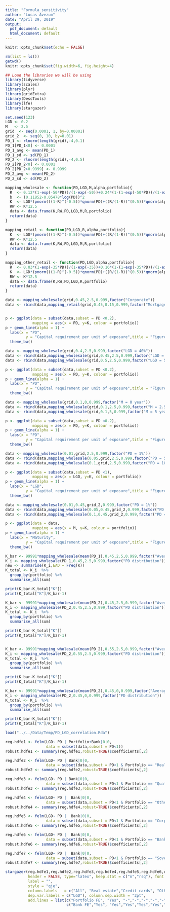 ```yaml
---
title: "Formula_sensitivity"
author: "Lucas Avezum"
date: "April 29, 2019"
output:
  pdf_document: default
  html_document: default
---
```

```r
knitr::opts_chunk$set(echo = FALSE)

rm(list = ls())
getwd()
knitr::opts_chunk$set(fig.width=6, fig.height=4)  

## Load the libraries we will be using
library(tidyverse)
library(scales)
library(plyr)
library(gridExtra)
library(DescTools)
library(lfe)
library(stargazer)
```





```r
set.seed(123)
LGD <- 0.2
M   <- 2.5
grid  <- seq(0.0001, 1, by=0.00001) 
grid_2  <- seq(0, 10, by=0.01) 
PD_1 <- rlnorm(length(grid),-4,0.1)
PD_1[PD_1<0] <- 0.0001
PD_1_avg <- mean(PD_1)
PD_1_sd <- sd(PD_1)
PD_2 <- rlnorm(length(grid),-4,0.5)
PD_2[PD_2<0] <- 0.0001
PD_2[PD_2>0.9999] <- 0.9999
PD_2_avg <- mean(PD_2)
PD_2_sd <- sd(PD_2)
```


```r
mapping_wholesale <- function(PD,LGD,M,alpha,portfolio){
  R  <- 0.12*(1-exp(-50*PD))/(1-exp(-50))+0.24*(1-(1-exp(-50*PD))/(1-exp(-50)))
  b  <- (0.11852-0.05478*log(PD))^2
  K  <- LGD*(pnorm(((1-R)^(-0.5))*qnorm(PD)+((R/(1-R))^(0.5))*qnorm(alpha))-PD)*((1-1.5*b)^-1*(1+(M-2.5)*b))
  RW <- K*12.5
  data <- data.frame(K,RW,PD,LGD,M,R,portfolio)
  return(data)
}

mapping_retail <- function(PD,LGD,R,alpha,portfolio){
  K  <- LGD*(pnorm(((1-R)^(-0.5))*qnorm(PD)+((R/(1-R))^(0.5))*qnorm(alpha))-PD)
  RW <- K*12.5
  data <- data.frame(K,RW,PD,LGD,M,R,portfolio)
  return(data)
}

mapping_other_retail <- function(PD,LGD,alpha,portfolio){
  R  <- 0.03*(1-exp(-35*PD))/(1-exp(-35))+0.16*(1-(1-exp(-35*PD))/(1-exp(-35)))
  K  <- LGD*(pnorm(((1-R)^(-0.5))*qnorm(PD)+((R/(1-R))^(0.5))*qnorm(alpha))-PD)
  RW <- K*12.5
  data <- data.frame(K,RW,PD,LGD,R,portfolio)
  return(data)
}
```





```r
data <- mapping_wholesale(grid,0.45,2.5,0.999,factor("Corporate"))
data <- rbind(data,mapping_retail(grid,0.45,0.15,0.999,factor("Mortgage")))


p <- ggplot(data = subset(data,subset = PD <0.2),
            mapping = aes(x = PD, y=K, colour = portfolio)) 
p + geom_line(alpha = 1) + 
  labs(x = "PD", 
         y = "Capital requirement per unit of exposure",title = "Figure 1: Wholesale vs Retail") +
  theme_bw()
```
 
```r
data <- mapping_wholesale(grid,0.4,2.5,0.999,factor("LGD = 40%"))
data <- rbind(data,mapping_wholesale(grid,0.45,2.5,0.999,factor("LGD = 45%")))
data <- rbind(data,mapping_wholesale(grid,0.5,2.5,0.999,factor("LGD = 50%")))

p <- ggplot(data = subset(data,subset = PD <0.2),
            mapping = aes(x = PD, y=K, colour = portfolio)) 
p + geom_line(alpha = 1) + 
  labs(x = "PD", 
         y = "Capital requirement per unit of exposure",title = "Figure 2: PD mapping") +
  theme_bw()
```
```r
data <- mapping_wholesale(grid,0.1,0,0.999,factor("M = 0 year"))
data <- rbind(data,mapping_wholesale(grid,0.1,2.5,0.999,factor("M = 2.5 years")))
data <- rbind(data,mapping_wholesale(grid,0.1,5,0.999,factor("M = 5 years")))

p <- ggplot(data = subset(data,subset = PD <0.2),
            mapping = aes(x = PD, y=K, colour = portfolio)) 
p + geom_line(alpha = 1) + 
  labs(x = "PD", 
         y = "Capital requirement per unit of exposure",title = "Figure 3: PD mapping") +
  theme_bw()
```

```r
data <- mapping_wholesale(0.01,grid,2.5,0.999,factor("PD = 1%"))
data <- rbind(data,mapping_wholesale(0.05,grid,2.5,0.999,factor("PD = 5%")))
data <- rbind(data,mapping_wholesale(0.1,grid,2.5,0.999,factor("PD = 10%")))

p <- ggplot(data = subset(data,subset = PD <1),
            mapping = aes(x = LGD, y=K, colour = portfolio)) 
p + geom_line(alpha = 1) + 
  labs(x = "LGD", 
         y = "Capital requirement per unit of exposure",title = "Figure 4: LGD mapping") +
  theme_bw()
```

```r
data <- mapping_wholesale(0.01,0.45,grid_2,0.999,factor("PD = 1%"))
data <- rbind(data,mapping_wholesale(0.05,0.45,grid_2,0.999,factor("PD = 5%")))
data <- rbind(data,mapping_wholesale(0.1,0.45,grid_2,0.999,factor("PD = 10%")))

p <- ggplot(data = data,
            mapping = aes(x = M, y=K, colour = portfolio)) 
p + geom_line(alpha = 1) + 
  labs(x = "Maturity", 
         y = "Capital requirement per unit of exposure",title = "Figure 5: Maturity mapping") +
  theme_bw()
```




```r

K_bar <- 99991*mapping_wholesale(mean(PD_1),0.45,2.5,0.999,factor("Average PD"))["K"]
K_i <- mapping_wholesale(PD_1,0.45,2.5,0.999,factor("PD distribution"))
new <- summarise(K_i,EAD = Freq(K))
K_total <- K_i  %>%
  group_by(portfolio) %>% 
  summarise_all(sum)

print(K_bar-K_total["K"])
print(K_total["K"]/K_bar-1)

K_bar <- 99991*mapping_wholesale(mean(PD_2),0.45,2.5,0.999,factor("Average PD"))["K"]
K_i <- mapping_wholesale(PD_2,0.45,2.5,0.999,factor("PD distribution"))
K_total <- K_i  %>%
  group_by(portfolio) %>% 
  summarise_all(sum)

print(K_bar-K_total["K"])
print(K_total["K"]/K_bar-1)


K_bar <- 99991*mapping_wholesale(mean(PD_2),0.55,2.5,0.999,factor("Average PD"))["K"]
K_i <- mapping_wholesale(PD_2,0.55,2.5,0.999,factor("PD distribution"))
K_total <- K_i  %>%
  group_by(portfolio) %>% 
  summarise_all(sum)

print(K_bar-K_total["K"])
print(K_total["K"]/K_bar-1)

K_bar <- 99991*mapping_wholesale(mean(PD_2),0.45,0,0.999,factor("Average PD"))["K"]
K_i <- mapping_wholesale(PD_2,0.45,0,0.999,factor("PD distribution"))
K_total <- K_i  %>%
  group_by(portfolio) %>% 
  summarise_all(sum)

print(K_bar-K_total["K"])
print(K_total["K"]/K_bar-1)

```



```r
load("../../Data/Temp/PD_LGD_correlation.Rda")

reg.hdfe1 <- felm(LGD~ PD | Portfolio+Bank|0|0,
                  data = subset(data,subset = PD<1))
robust.hdfe1 <- summary(reg.hdfe1,robust=TRUE)$coefficients[,2]

reg.hdfe2 <- felm(LGD~ PD | Bank|0|0,
                  data = subset(data,subset = PD<1 & Portfolio == "Real estate"))
robust.hdfe2 <- summary(reg.hdfe2,robust=TRUE)$coefficients[,2]

reg.hdfe3 <- felm(LGD~ PD | Bank|0|0,
                  data = subset(data,subset = PD<1 & Portfolio == "Qualifying revolving" ))
robust.hdfe3 <- summary(reg.hdfe3,robust=TRUE)$coefficients[,2]

reg.hdfe4 <- felm(LGD~ PD |  Bank|0|0,
                  data = subset(data,subset = PD<1 & Portfolio == "Other retail"))
robust.hdfe4 <- summary(reg.hdfe4,robust=TRUE)$coefficients[,2]

reg.hdfe5 <- felm(LGD~ PD |  Bank|0|0,
                  data = subset(data,subset = PD<1 & Portfolio == "Corporate"))
robust.hdfe5 <- summary(reg.hdfe5,robust=TRUE)$coefficients[,2]

reg.hdfe6 <- felm(LGD~ PD |  Bank|0|0,
                  data = subset(data,subset = PD<1 & Portfolio == "Banks"))
robust.hdfe6 <- summary(reg.hdfe6,robust=TRUE)$coefficients[,2]

reg.hdfe7 <- felm(LGD~ PD |  Bank|0|0,
                  data = subset(data,subset = PD<1 & Portfolio == "Sovereign"))
robust.hdfe7 <- summary(reg.hdfe7,robust=TRUE)$coefficients[,2]
```
```r

stargazer(reg.hdfe1,reg.hdfe2,reg.hdfe3,reg.hdfe4,reg.hdfe5,reg.hdfe6,reg.hdfe7,
          header = FALSE, type="latex", keep.stat = c("n","rsq"), font.size = "small", 
          label = "",
          style = "qje", 
          column.labels   = c("All", "Real estate","Credit cards", "Other retail","Corporates","Banks","Sovereign"),
          dep.var.labels = c("LGD"), column.sep.width = "2pt",
          add.lines = list(c("Portfolio FE", "Yes", "-","-","-","-","-","-"),
                           c("Bank FE","Yes", "Yes","Yes","Yes","Yes","Yes","Yes")))

```          
          
      

